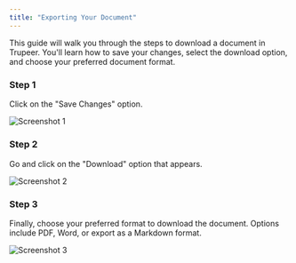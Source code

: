 ```yaml
---
title: "Exporting Your Document"
---
```


This guide will walk you through the steps to download a document in Trupeer. You'll learn how to save your changes, select the download option, and choose your preferred document format.

#####

### Step 1

Click on the "Save Changes" option.

![Screenshot 1](images/export-document/image1.jpg)

### Step 2

Go and click on the "Download" option that appears.

![Screenshot 2](images/export-document/image2.jpg)

### Step 3

Finally, choose your preferred format to download the document. Options include PDF, Word, or export as a Markdown format.

![Screenshot 3](images/export-document/image3.jpg)
